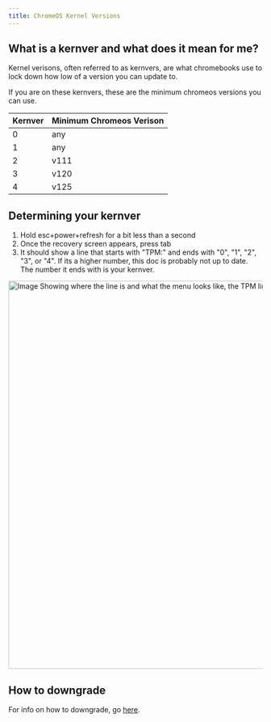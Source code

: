 ```yaml
---
title: ChromeOS Kernel Versions
---
```


## What is a kernver and what does it mean for me?
Kernel verisons, often referred to as kernvers, are what chromebooks use to lock down how low of a version you can update to. 

If you are on these kernvers, these are the minimum chromeos versions you can use.

| Kernver  | Minimum Chromeos Verison |
|---|------|
| 0 | any  |
| 1 | any  |
| 2 | v111 |
| 3 | v120 |
| 4 | v125 |


## Determining your kernver
1. Hold esc+power+refresh for a bit less than a second
2. Once the recovery screen appears, press tab
3. It should show a line that starts with "TPM:" and ends with "0", "1", "2", "3", or "4". If its a higher number, this doc is probably not up to date. The number it ends with is your kernver.

<img width="1024px" src="/img/kernver.png" alt="Image Showing where the line is and what the menu looks like, the TPM line ends with 3, so it is on kernver 3." height="768"></img>

## How to downgrade
For info on how to downgrade, go [here](/kajigs/downgrading).
